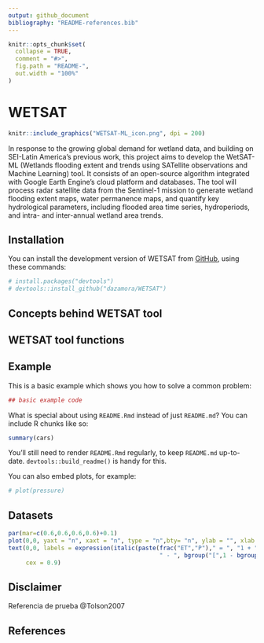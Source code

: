 ```yaml
---
output: github_document
bibliography: "README-references.bib"
---
```


<!-- README.md is generated from README.Rmd. Please edit that file -->

```r
knitr::opts_chunk$set(
  collapse = TRUE,
  comment = "#>",
  fig.path = "README-",
  out.width = "100%"
)
```

# WETSAT

```r
knitr::include_graphics("WETSAT-ML_icon.png", dpi = 200)
```

<!-- badges: start -->
<!-- badges: end -->

In response to the growing global demand for wetland data, and building on SEI-Latin America’s previous work, this project aims to develop the WetSAT-ML (Wetlands flooding extent and trends using SATellite observations and Machine Learning) tool. It consists of an open-source algorithm integrated with Google Earth Engine’s cloud platform and databases. The tool will process radar satellite data from the Sentinel-1 mission to generate wetland flooding extent maps, water permanence maps, and quantify key hydrological parameters, including flooded area time series, hydroperiods, and intra- and inter-annual wetland area trends.

## Installation

You can install the development version of WETSAT from [GitHub](https://github.com/), using these commands:

```r
# install.packages("devtools")
# devtools::install_github("dazamora/WETSAT")
```

## Concepts behind WETSAT tool


## WETSAT tool functions

## Example

This is a basic example which shows you how to solve a common problem:

```r

## basic example code
```

What is special about using `README.Rmd` instead of just `README.md`? You can include R chunks like so:

```r
summary(cars)
```

You'll still need to render `README.Rmd` regularly, to keep `README.md` up-to-date. `devtools::build_readme()` is handy for this.

You can also embed plots, for example:

```r
# plot(pressure)
```

## Datasets
```r
par(mar=c(0.6,0.6,0.6,0.6)+0.1)
plot(0,0, yaxt = "n", xaxt = "n", type = "n",bty= "n", ylab = "", xlab = "")
text(0,0, labels = expression(italic(paste(frac("ET","P")," = ", "1 + ", frac("PET","P"), 
                                           " - ", bgroup("[",1 - bgroup("(",frac("PET", "P"), ")")^(frac(1,1+alpha)), "]")^(1+alpha), "  [eq.2]", sep =""))), 
     cex = 0.9)
```

## Disclaimer
Referencia de prueba @Tolson2007

## References


